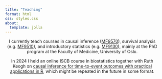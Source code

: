 ```yaml
---
title: "Teaching"
format: html
css: styles.css
about:
  template: jolla
---
```

<center>

I currently teach courses in causal inference ([MF9570](https://www.uio.no/studier/emner/medisin/med/MF9570/){target="_blank"}), survival analysis (e.g. [MF9510](https://www.uio.no/studier/emner/medisin/med/MF9510E/){target="_blank"}), and introductory statistics (e.g. [MF9130](https://www.uio.no/studier/emner/medisin/med/MF9130E/){target="_blank"}), mainly at the PhD program at the Faculty of Medicine, University of Oslo.

In 2024 I held an online ISCB course in biostatistics together with Ruth Keogh on [causal inference for time-to-event outcomes with practical applications in R](iscbcourse), which might be repeated in the future in some format.
